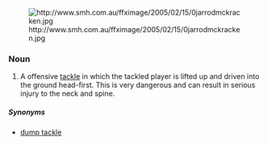 {{wikipedia}}
[[Image:http://www.smh.com.au/ffximage/2005/02/15/0jarrodmckracken.jpg]]
                                      









===Noun===                                   
{{en-noun|sg=[[spear]] [[tackle]]}}
# {{rugby}} A offensive [[tackle]] in which the tackled player is lifted up and driven into the ground head-first.  This is very dangerous and can result in serious injury to the neck and spine.

=====Synonyms=====
* [[dump tackle]]